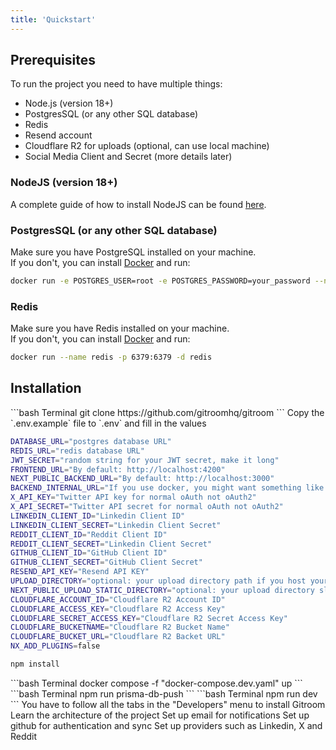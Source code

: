 ```yaml
---
title: 'Quickstart'
---
```


## Prerequisites

To run the project you need to have multiple things:

- Node.js (version 18+)
- PostgresSQL (or any other SQL database)
- Redis
- Resend account
- Cloudflare R2 for uploads (optional, can use local machine)
- Social Media Client and Secret (more details later)

### NodeJS (version 18+)

A complete guide of how to install NodeJS can be found [here](https://nodejs.org/en/download/).

### PostgresSQL (or any other SQL database)

Make sure you have PostgreSQL installed on your machine.<br />
If you don't, you can install [Docker](https://www.docker.com/products/docker-desktop) and run:

```bash
docker run -e POSTGRES_USER=root -e POSTGRES_PASSWORD=your_password --name postgres -p 5432:5432 -d postgres
```

### Redis

Make sure you have Redis installed on your machine.<br />
If you don't, you can install [Docker](https://www.docker.com/products/docker-desktop) and run:

```bash
docker run --name redis -p 6379:6379 -d redis
```

## Installation

<Steps>
  <Step title="Clone the repository">
```bash Terminal
git clone https://github.com/gitroomhq/gitroom
```
  </Step>

  <Step title="Copy environment variables">
Copy the `.env.example` file to `.env` and fill in the values

```bash .env
DATABASE_URL="postgres database URL"
REDIS_URL="redis database URL"
JWT_SECRET="random string for your JWT secret, make it long"
FRONTEND_URL="By default: http://localhost:4200"
NEXT_PUBLIC_BACKEND_URL="By default: http://localhost:3000"
BACKEND_INTERNAL_URL="If you use docker, you might want something like: http://backend:3000"
X_API_KEY="Twitter API key for normal oAuth not oAuth2"
X_API_SECRET="Twitter API secret for normal oAuth not oAuth2"
LINKEDIN_CLIENT_ID="Linkedin Client ID"
LINKEDIN_CLIENT_SECRET="Linkedin Client Secret"
REDDIT_CLIENT_ID="Reddit Client ID"
REDDIT_CLIENT_SECRET="Linkedin Client Secret"
GITHUB_CLIENT_ID="GitHub Client ID"
GITHUB_CLIENT_SECRET="GitHub Client Secret"
RESEND_API_KEY="Resend API KEY"
UPLOAD_DIRECTORY="optional: your upload directory path if you host your files locally"
NEXT_PUBLIC_UPLOAD_STATIC_DIRECTORY="optional: your upload directory slug if you host your files locally"
CLOUDFLARE_ACCOUNT_ID="Cloudflare R2 Account ID"
CLOUDFLARE_ACCESS_KEY="Cloudflare R2 Access Key"
CLOUDFLARE_SECRET_ACCESS_KEY="Cloudflare R2 Secret Access Key"
CLOUDFLARE_BUCKETNAME="Cloudflare R2 Bucket Name"
CLOUDFLARE_BUCKET_URL="Cloudflare R2 Backet URL"
NX_ADD_PLUGINS=false
```
  </Step>

  <Step title="Install the dependencies">

```bash Terminal
npm install
```
  </Step>

  <Step title="Setup postgres & redis via docker compose">
```bash Terminal
docker compose -f "docker-compose.dev.yaml" up
```
  </Step>

  <Step title="Generate the prisma client and run the migrations">
```bash Terminal
npm run prisma-db-push
```
  </Step>

  <Step title="Run the project">
```bash Terminal
npm run dev
```
  </Step>
</Steps>
You have to follow all the tabs in the "Developers" menu to install Gitroom

<CardGroup cols={2}>
  <Card title="How it works" icon="screwdriver-wrench" href="/howitworks">
    Learn the architecture of the project
  </Card>
  <Card title="Email notifications" icon="envelope" href="/emails">
    Set up email for notifications
  </Card>
  <Card title="GitHub" icon="code-branch" href="/github">
    Set up github for authentication and sync
  </Card>
  <Card title="Providers" icon="linkedin" href="/providers/x/x">
    Set up providers such as Linkedin, X and Reddit
  </Card>
</CardGroup>
